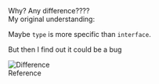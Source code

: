 
<section>
  <PreCode
    code={fs.readFileSync(__dirname + '/legacy2.ts')}
    language="typescript"
  ></PreCode>
</section>

<section>
  <div className="fragment fade-out" style={{ color: 'red' }}>
    Why? Any difference????
  </div>
  <div className="fragment fade-in">
    <span style={{ color: 'yellow' }}>My original understanding:</span>
    <p className="fragment fade-in">
      Maybe <code>type</code> is more specific than <code>interface</code>.
    </p>
    <p className="fragment fade-in">But then I find out it could be a bug</p>
  </div>
</section>

<section style={{ bottom: 0, overflow: 'auto' }}>
  <div className="fragment fade-in">
    <img src="https://i.stack.imgur.com/6Tjyp.png" alt="Difference" />
  </div>
</section>

<section>
  <ExternalLink href="https://stackoverflow.com/questions/37233735/typescript-interfaces-vs-types">
    Reference
  </ExternalLink>
</section>
